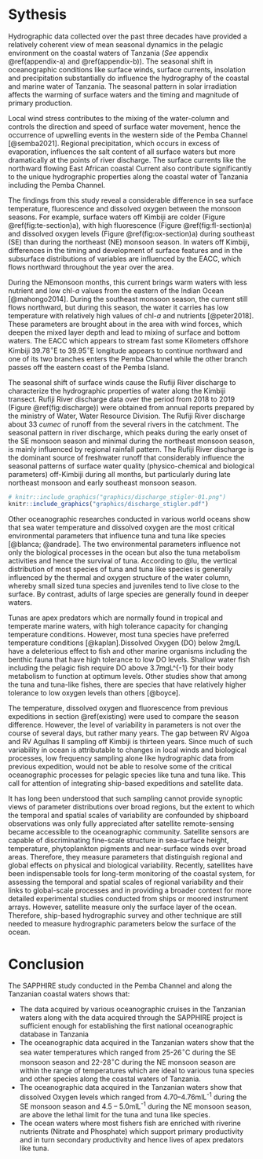 # Sythesis


Hydrographic\index{Hydrographic} data collected over the past three decades have provided a relatively coherent view of mean seasonal dynamics in the pelagic environment on the coastal\index{coastal} waters of Tanzania (*See* appendix \@ref(appendix-a) and \@ref(appendix-b)). The seasonal shift in oceanographic\index{Oceanographic} conditions like surface winds, surface currents, insolation and precipitation substantially do influence the hydrography of the coastal\index{coastal} and marine\index{marine}  water of Tanzania. The seasonal pattern in solar irradiation affects the warming of surface waters and the timing and magnitude of primary production. 

Local wind stress contributes to the mixing of the water-column and controls the direction and speed of surface water movement, hence the occurrence of upwelling events in the western side of the Pemba Channel [@semba2021]. Regional precipitation, which occurs in excess of evaporation, influences the salt content of all surface waters but more dramatically at the points of river discharge. The surface currents like the northward flowing East African coastal\index{coastal} Current also contribute significantly to the unique hydrographic properties along the coastal water of Tanzania including the Pemba Channel. 

The findings from this study reveal a considerable difference in sea surface temperature, fluorescence and dissolved oxygen between the monsoon seasons. For example,  surface waters off Kimbiji  are colder (Figure \@ref(fig:te-section)a), with high fluorescence (Figure \@ref(fig:fl-section)a) and dissolved oxygen levels (Figure \@ref(fig:ox-section)a) during southeast (SE) than during the northeast (NE) monsoon season. In waters off Kimbiji, differences in the timing and development of surface features and in the subsurface distributions of variables are influenced by the EACC, which flows northward throughout the year over the area. 

During the NEmonsoon months, this current brings warm waters with less nutrient and low chl-*a* values from the eastern of the Indian Ocean [@mahongo2014]. During the southeast monsoon season, the current still flows northward, but during this season, the water it carries has low temperature with relatively high values of chl-*a* and nutrients [@peter2018]. These parameters  are brought about in the area with wind\index{Wind} forces, which deepen the mixed layer depth\index{Mixed layer depth} and lead to mixing of surface and  bottom waters. The EACC which appears to stream fast some Kilometers offshore Kimbiji 39.78$^\circ$E to 39.95$^\circ$E longitude appears to continue northward and one of its two branches enters the Pemba Channel while the other branch passes off the eastern coast of the Pemba Island.

The seasonal shift of surface winds cause the Rufiji\index{Rufiji River} River discharge to characterize the hydrographic\index{Hydrographic} properties of water along the Kimbiji transect. Rufiji River discharge data over the period from 2018 to 2019 (Figure \@ref(fig:discharge)) were obtained from annual reports prepared by the ministry of Water, Water Resource Division. The Rufiji River discharge about 33 $cumec$ of runoff from the several rivers in the catchment. The seasonal pattern in river discharge, which peaks during the early onset of the SE monsoon season and minimal during the northeast monsoon season, is mainly influenced by regional rainfall pattern. The Rufiji River discharge\index{Discharge} is the dominant source of freshwater runoff that considerably influence the seasonal patterns of surface water quality (physico-chemical and biological parameters) off-Kimbiji during all months, but particularly during late northeast monsoon  and early southeast monsoon season. 


```r

# knitr::include_graphics("graphics/discharge_stigler-01.png")
knitr::include_graphics("graphics/discharge_stigler.pdf")

```

Other oceanographic\index{Oceanographic} researches conducted in various world oceans show that sea water temperature and dissolved oxygen are the most critical environmental parameters that influence tuna and tuna like species [@blanca; @andrade]. The two environmental parameters influence not only the biological\index{Biological} processes in the ocean but also the tuna metabolism\index{Metabolism} activities and hence the survival of tuna\index{Tuna}. According to @lu, the vertical distribution of most species of tuna and tuna like species is generally influenced by the thermal\index{Thermal} and oxygen structure of the water column, whereby small sized tuna species\index{Species} and juveniles\index{Juvenile} tend to live close to the surface. By contrast, adults of large species are generally found in deeper waters. 

Tunas are apex predators which are normally found in tropical and temperate marine\index{marine} waters, with high tolerance capacity for changing temperature conditions. However, most tuna species have preferred temperature conditions [@kaplan].Dissolved Oxygen (DO) below 2mg/L have a deleterious effect to fish and other marine\index{marine} organisms including the benthic fauna that have high tolerance to low DO levels. Shallow water fish including the pelagic\index{Pelagic} fish require DO above 3.7mgL^{-1} for their body metabolism to function at optimum\index{Optimum} levels. Other studies show that among the tuna and tuna-like fishes, there are species that have relatively higher tolerance to low oxygen levels than others [@boyce].

The temperature\index{Temperature}, dissolved oxygen and fluorescence from previous expeditions in section \@ref(existing) were used to compare the season difference. However, the level of variability in parameters is not over the course of several days, but rather many years. The gap between RV Algoa and RV Agulhas II sampling off Kimbiji is thirteen years. Since much of such variability in ocean is attributable to changes in local winds and biological processes, low frequency sampling alone like hydrographic\index{Hydrographic} data from previous expedition, would not be able to resolve some of the critical oceanographic\index{Oceanographic} processes for pelagic species like tuna and tuna like. This call for attention of integrating ship-based expeditions and satellite data. 

It has long been understood that such sampling cannot provide synoptic views of parameter distributions over broad regions, but the extent to which the temporal\index{Temporal} and spatial\index{Spatial} scales of variability are confounded by shipboard observations was only fully appreciated after satellite remote-sensing\index{Remote Sensing} became accessible to the oceanographic\index{Oceanographic} community. Satellite sensors are capable of discriminating fine-scale structure in sea-surface height, temperature, phytoplankton pigments and near-surface winds over broad areas. Therefore, they measure parameters that distinguish regional and global effects on physical and biological variability. Recently, satellites\index{Satellite}  have been indispensable tools for long-term monitoring of the coastal\index{coastal} system, for assessing the temporal and spatial scales of regional variability and their links to global-scale processes and in providing a broader context for more detailed experimental studies conducted from ships or moored\index{Moor} instrument arrays. However, satellite measure only the surface layer of the ocean.  Therefore, ship-based hydrographic\index{Hydrographic} survey and other technique are still needed to measure hydrographic\index{Hydrographic} parameters below the surface of the ocean.  


# Conclusion {-}

The SAPPHIRE study conducted in the Pemba Channel and along the Tanzanian coastal\index{coastal} waters shows that: 

- The data acquired by various oceanographic\index{Oceanographic} cruises in the Tanzanian waters along with the data acquired through the SAPPHIRE project is sufficient enough for establishing the first national oceanographic\index{Oceanographic} database in Tanzania
- The oceanographic\index{Oceanographic} data acquired in the Tanzanian waters show that the sea water temperatures which ranged from 25-26$^\circ$C during the SE monsoon season
and 22-28$^\circ$C during the NE monsoon season are within the range of temperatures which
are ideal to various tuna species and other species along the coastal\index{coastal} waters of Tanzania.
- The oceanographic\index{Oceanographic} data acquired in the Tanzanian waters show that dissolved Oxygen levels which ranged from 4.70–4.76mlL^-1^ during the SE monsoon season
and 4.5 – 5.0mlL^-1^ during the NE monsoon season,  are above the lethal limit for the tuna and tuna like species.
- The ocean waters where most fishers fish are enriched with riverine nutrients (Nitrate \index{Nitrate} and
Phosphate\index{Nitrate}) which support primary productivity and in turn secondary productivity and
hence lives of apex predators like tuna.


